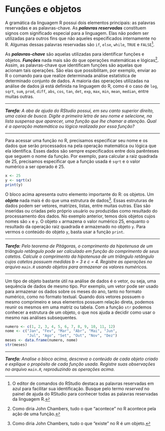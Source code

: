 # Funções e objetos

A gramática da linguagem R possui dois elementos principais: as palavras reservadas e as palavras-chave. As ___palavras reservadas___ constituem signos com significado especial para a linguagem. Elas não podem ser utilizadas para outros fins que não aqueles especificados internamente no R. Algumas dessas palavras reservadas são `if`, `else`, `while`, `TRUE` e `FALSE`[^reserved].

[^reserved]: O editor de comandos do RStudio destaca as palavras reservadas em azul para facilitar sua identificação. Busque pelo termo _reserved_ no painel de ajuda do RStudio para conhecer todas as palavras reservadas da linguagem R.

As ___palavras-chave___ são aquelas utilizadas para identificar funções e objetos. ___Funções___ nada mais são do que operações matemáticas e lógicas[^funcao]. Assim, as palavras-chave que identificam funções são aquelas que acionam tais operações. São elas que possibilitam, por exemplo, enviar ao R o comando para que realize determinada análise estatística de determinado conjunto de dados. A maioria das operações utilizadas na análise de dados já está definida na linguagem do R, como é o caso de `log`, `sqrt`, `sum`, `prod`, `diff`, `abs`, `cos`, `tan`, `det`, `exp`, `max`, `min`, `mean`, `median`, entre muitas outras.

[^funcao]: Como diria John Chambers, tudo o que "acontece" no R acontece pela ação de uma função.

***
___Tarefa:___ _A aba de ajuda do RStudio possui, em seu canto superior direito, uma caixa de busca. Digite a primeira letra de seu nome e selecione, na lista suspensa que aparecer, uma função que lhe chamar a atenção. Qual é a operação matemática ou lógica realizada por essa função?_

***

Para acessar uma função no R, precisamos especificar seu nome e os dados que serão processados na pela operação matemática ou lógica que ela identifica. Esses dados são sempre especificados entre dois parênteses que seguem o nome da função. Por exemplo, para calcular a raiz quadrada de 25, precisamos especificar que a função usada é `sqrt` e o valor numérico a ser operado é 25.

```r
x <- 25
y <- sqrt(x)
print(y)
```

O bloco acima apresenta outro elemento importante do R: os objetos. Um ___objeto___ nada mais é do que uma estrutura de dados[^objeto]. Essas estruturas de dados podem ser vetores, matrizes, listas, entre muitas outras. Elas são inseridas ou criadas pelo próprio usuário ou produzidas como resultado do processamento dos dados. No exemplo anterior, temos dois objetos cujos nomes são `x` e `y`. O objeto `x` armazena o valor numérico 25, enquanto o resultado da operação raiz quadrada é armazenado no objeto `y`. Para vermos o conteúdo do objeto `y`, basta usar a função `print`.

[^objeto]: Como diria John Chambers, tudo o que "existe" no R é um objeto.

***
___Tarefa:___ _Pelo teorema de Pitágoras, o comprimento da hipotenusa de um triângulo retângulo pode ser calculado em função do comprimento de seus catetos. Calcule o comprimento da hipotenusa de um triângulo retângulo cujos catetos possuem medidas b = 3 e c = 4. Registre as operações no arquivo `main.R` usando objetos para armazenar os valores numéricos._

***

Um tipo de objeto bastante útil na análise de dados é o vetor, ou seja, uma sequência de dados de mesmo tipo. Por exemplo, um vetor pode ser usado para armazenar os dados sobre os meses do ano, tanto no formato numérico, como no formato textual. Quando dois vetores possuem o mesmo comprimeiro e seus elementos possuem relação direta, podemos reunir os mesmos em uma matriz ou tabela. Com a função `str` podemos conhecer a estrutura de um objeto, o que nos ajuda a decidir como usar o mesmo nas análises subsequentes.

```r
numero <- c(1, 2, 3, 4, 5, 6, 7, 8, 9, 10, 11, 12)
nome <- c("Jan", "Fev", "Mar", "Abr", "Mai", "Jun",
          "Jul", "Ago", "Set", "Out", "Nov", "Dez")
meses <- data.frame(numero, nome)
str(meses)
```

***
___Tarefa:___ _Analise o bloco acima, descreva o conteúdo de cada objeto criado e explique o propósito de cada função usada. Registre suas observações no arquivo `main.R`, reproduzindo as operações acima._

